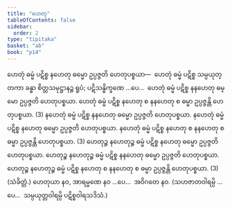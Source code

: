 ```yaml
---
title: "ဟေတု"
tableOfContents: false
sidebar:
  order: 2
type: "tipitaka"
basket: "ab"
book: "p14"
---
```



<DynamicBreadcrumb />

<Division number="1" book="p14" e="ch" v="40" p="197">

<Paragraph number="2" book="p14">
ဟေတုံ ဓမ္မံ ပဋိစ္စ နဟေတု ဓမ္မော ဥပ္ပဇ္ဇတိ ဟေတုပစ္စယာ—  ဟေတုံ ဓမ္မံ ပဋိစ္စ သမ္ပယုတ္တကာ ခန္ဓာ စိတ္တသမုဋ္ဌာနဉ္စ ရူပံ; ပဋိသန္ဓိက္ခဏေ …ပေ…  ဟေတုံ ဓမ္မံ ပဋိစ္စ နနဟေတု ဓမ္မော ဥပ္ပဇ္ဇတိ ဟေတုပစ္စယာ. ဟေတုံ ဓမ္မံ ပဋိစ္စ နဟေတု စ နနဟေတု စ ဓမ္မာ ဥပ္ပဇ္ဇန္တိ ဟေတုပစ္စယာ. (3)
</Paragraph>

<Paragraph number="3" book="p14">
နဟေတုံ ဓမ္မံ ပဋိစ္စ နနဟေတု ဓမ္မော ဥပ္ပဇ္ဇတိ ဟေတုပစ္စယာ. နဟေတုံ ဓမ္မံ ပဋိစ္စ နဟေတု ဓမ္မော ဥပ္ပဇ္ဇတိ ဟေတုပစ္စယာ. နဟေတုံ ဓမ္မံ ပဋိစ္စ နဟေတု စ နနဟေတု စ ဓမ္မာ ဥပ္ပဇ္ဇန္တိ ဟေတုပစ္စယာ. (3)
</Paragraph>

<Paragraph number="4" book="p14">
ဟေတုဉ္စ နဟေတုဉ္စ ဓမ္မံ ပဋိစ္စ နဟေတု ဓမ္မော ဥပ္ပဇ္ဇတိ ဟေတုပစ္စယာ. ဟေတုဉ္စ နဟေတုဉ္စ ဓမ္မံ ပဋိစ္စ နနဟေတု ဓမ္မော ဥပ္ပဇ္ဇတိ ဟေတုပစ္စယာ. ဟေတုဉ္စ နဟေတုဉ္စ ဓမ္မံ ပဋိစ္စ နဟေတု စ နနဟေတု စ ဓမ္မာ ဥပ္ပဇ္ဇန္တိ ဟေတုပစ္စယာ. (3) (သံခိတ္တံ.)
</Paragraph>

<Paragraph number="5" book="p14">
ဟေတုယာ နဝ, အာရမ္မဏေ နဝ …ပေ…  အဝိဂတေ နဝ. (သဟဇာတဝါရမ္ပိ …ပေ…  သမ္ပယုတ္တဝါရမ္ပိ ပဋိစ္စဝါရသဒိသံ.)
</Paragraph>
</Division>